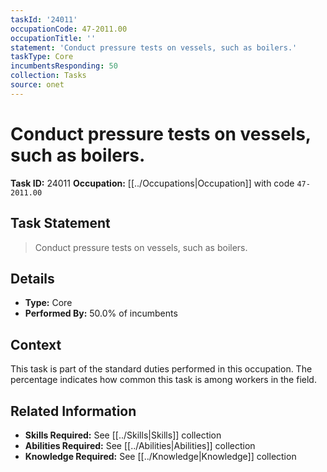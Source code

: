 ```yaml
---
taskId: '24011'
occupationCode: 47-2011.00
occupationTitle: ''
statement: 'Conduct pressure tests on vessels, such as boilers.'
taskType: Core
incumbentsResponding: 50
collection: Tasks
source: onet
---
```

# Conduct pressure tests on vessels, such as boilers.

**Task ID:** 24011
**Occupation:** [[../Occupations|Occupation]] with code `47-2011.00`

## Task Statement

> Conduct pressure tests on vessels, such as boilers.

## Details

- **Type:** Core
- **Performed By:** 50.0% of incumbents

## Context

This task is part of the standard duties performed in this occupation. The percentage indicates how common this task is among workers in the field.

## Related Information

- **Skills Required:** See [[../Skills|Skills]] collection
- **Abilities Required:** See [[../Abilities|Abilities]] collection
- **Knowledge Required:** See [[../Knowledge|Knowledge]] collection
